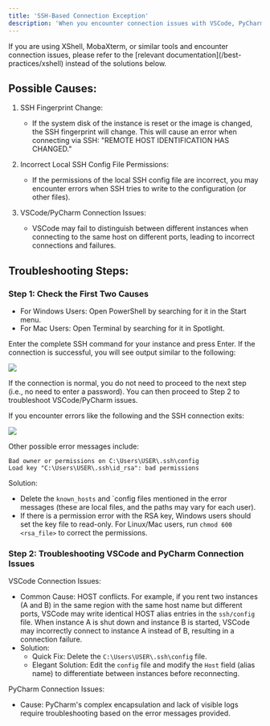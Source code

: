 ```yaml
---
title: 'SSH-Based Connection Exception'
description: 'When you encounter connection issues with VSCode, PyCharm, or other SSH-based tools, please follow the steps below.'
---
```


<Note>
If you are using XShell, MobaXterm, or similar tools and encounter connection issues, please refer to the [relevant documentation](/best-practices/xshell) instead of the solutions below.
</Note>

## Possible Causes:

1. SSH Fingerprint Change:

    - If the system disk of the instance is reset or the image is changed, the SSH fingerprint will change. This will cause an error when connecting via SSH: "REMOTE HOST IDENTIFICATION HAS CHANGED."

2. Incorrect Local SSH Config File Permissions:

    - If the permissions of the local SSH config file are incorrect, you may encounter errors when SSH tries to write to the configuration (or other files).

3. VSCode/PyCharm Connection Issues:

    - VSCode may fail to distinguish between different instances when connecting to the same host on different ports, leading to incorrect connections and failures.

## Troubleshooting Steps:

### Step 1: Check the First Two Causes

- For Windows Users: Open PowerShell by searching for it in the Start menu.
- For Mac Users: Open Terminal by searching for it in Spotlight.

Enter the complete SSH command for your instance and press Enter. If the connection is successful, you will see output similar to the following:

![](/images/faq-ssh-connection-1.png)

<Note>
If the connection is normal, you do not need to proceed to the next step (i.e., no need to enter a password). You can then proceed to Step 2 to troubleshoot VSCode/PyCharm issues.
</Note>

If you encounter errors like the following and the SSH connection exits:

![](/images/faq-ssh-connection-2.png)

Other possible error messages include:

```
Bad owner or permissions on C:\Users\USER\.ssh\config
Load key "C:\Users\USER\.ssh\id_rsa": bad permissions
```
Solution:

- Delete the `known_hosts` and `config files mentioned in the error messages (these are local files, and the paths may vary for each user).
- If there is a permission error with the RSA key, Windows users should set the key file to read-only. For Linux/Mac users, run `chmod 600 <rsa_file>` to correct the permissions.

### Step 2: Troubleshooting VSCode and PyCharm Connection Issues

VSCode Connection Issues:

- Common Cause: HOST conflicts. For example, if you rent two instances (A and B) in the same region with the same host name but different ports, VSCode may write identical HOST alias entries in the `ssh/config` file. When instance A is shut down and instance B is started, VSCode may incorrectly connect to instance A instead of B, resulting in a connection failure.
- Solution:
    - Quick Fix: Delete the `C:\Users\USER\.ssh\config` file.
    - Elegant Solution: Edit the `config` file and modify the `Host` field (alias name) to differentiate between instances before reconnecting.

PyCharm Connection Issues:

- Cause: PyCharm's complex encapsulation and lack of visible logs require troubleshooting based on the error messages provided.